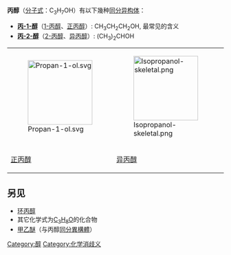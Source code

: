 {|align="right"
|-


|}
'''丙醇'''（[[分子式|分子式]]：C<sub>3</sub>H<sub>7</sub>OH）有以下幾种[[异构体|同分异构体]]：
* '''[[丙-1-醇|丙-1-醇]]'''（[[1-丙醇|1-丙醇]]、[[正丙醇|正丙醇]]）: CH<sub>3</sub>CH<sub>2</sub>CH<sub>2</sub>OH, 最常见的含义
* '''[[丙-2-醇|丙-2-醇]]'''（[[2-丙醇|2-丙醇]]、[[异丙醇|异丙醇]]）: (CH<sub>3</sub>)<sub>2</sub>CHOH

{|border="1" style="text-align: center; margin: 0 0 1em 1em;"
|-
|[[File:Propan-1-ol.svg|150px]]
|[[File:Isopropanol-skeletal.png|150px]]
|-
|[[1-丙醇|正丙醇]]
|[[2-丙醇|异丙醇]]
|}
==另见==
* [[环丙醇|环丙醇]]
* 其它化学式为[[C3H8O|C<sub>3</sub>H<sub>8</sub>O]]的化合物
* [[甲乙醚|甲乙醚]]（与丙醇[[同分異構|同分異構體]]）

{{醇}}
{{Authority control}}

[[Category:醇|Category:醇]]
[[Category:化学消歧义|Category:化学消歧义]]